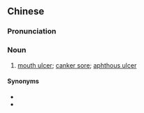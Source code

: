 {{also|口疮}}
==Chinese==
{{zh-forms|s=口疮}}

===Pronunciation===
{{zh-pron
|m=kǒuchuāng
|cat=n
}}

===Noun===
{{zh-noun}}

# {{lb|zh|pathology}} [[mouth ulcer]]; [[canker sore]]; [[aphthous ulcer]]

====Synonyms====
* {{zh-l|口腔潰瘍}}
* {{zh-l|口內炎}}